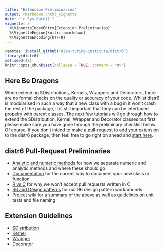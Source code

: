 ```yaml
---
title: "Extension Preliminaries"
output: rmarkdown::html_vignette
date: "`r Sys.Date()`"
vignette: >
  %\VignetteIndexEntry{Extension Preliminaries}
  %\VignetteEngine{knitr::rmarkdown}
  %\VignetteEncoding{UTF-8}
---
```


```r
remotes::install_github("alan-turing-institute/distr6")
library(distr6)
set.seed(42)
knitr::opts_chunk$set(collapse = TRUE, comment = "#>")
```

## Here Be Dragons

When extending SDistributions, Kernels, Wrappers and Decorators, there are no formal checks on the quality or accuracy of your code. Whilst distr6 is modularised in such a way that a new class with a bug in it won't crash the rest of the package, it is still important that they can be interfaced propelry with parent classes. The next few tutorials will go through how to extend the SDistribution, Kernel, Wrapper and Decorator classes but first please make sure you have gone through the preliminary checklist below. Of course, if you don't intend to make a pull-request to add your extension to the distr6 package, then feel free to go right on ahead and [start here](https://alan-turing-institute.github.io/distr6/articles/webs/create_sdistribution.html).

## distr6 Pull-Request Preliminaries

* [Analytic and numeric methods](https://alan-turing-institute.github.io/distr6/articles/webs/analytic_and_numeric_methods.html) for how we separate numeric and analytic methods and where these should go
* [Documentation](https://alan-turing-institute.github.io/distr6/articles/webs/documentation_in_r6.html) for the correct way to document your new class or function
* [R vs C](https://alan-turing-institute.github.io/distr6/articles/webs/r_vs_c.html) for why we won't accept pull requests written in C
* [R6 and Design patterns](https://alan-turing-institute.github.io/distr6/articles/webs/r6_and_design_patterns.html) for our R6 design pattern workarounds
* [Project wiki](https://github.com/alan-turing-institute/distr6/wiki) for a summary of the above as well as guidelines on unit tests and file naming

## Extension Guidelines

* [SDistribution](https://alan-turing-institute.github.io/distr6/articles/webs/create_sdistribution.html)
* [Kernel](https://alan-turing-institute.github.io/distr6/articles/webs/create_kernel.html)
* [Wrapper](https://alan-turing-institute.github.io/distr6/articles/webs/create_wrapper.html)
* [Decorator](https://alan-turing-institute.github.io/distr6/articles/webs/create_decorator.html)
